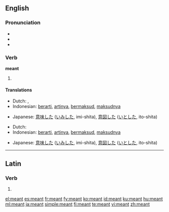 ==English==

{{rank|language|court|British|753|meant|tears|expected|considered}}

===Pronunciation===
* {{IPA|/'mɛnt/}}
* {{audio|en-us-meant.ogg|Audio (US)}}
* {{rhymes|ɛnt}}

===Verb===
'''meant'''

# {{past of|[[mean]]}}

====Translations====
{{trans-top|simple past}}
* Dutch: {{t+|nl|meende}}, {{t+|nl|meenden}}
* Indonesian: [[arti|berarti]], [[arti|artinya]], [[maksud|bermaksud]], [[maksud|maksudnya]]
{{trans-mid}}
* Japanese: [[意味]]した ([[いみ]]した, imi-shita), [[意図]]した ([[いと]]した, ito-shita)
{{trans-bottom}}

{{trans-top|past participle}}
* Dutch: {{t+|nl|gemeend}}
* Indonesian: [[arti|berarti]], [[arti|artinya]], [[maksud|bermaksud]], [[maksud|maksudnya]]
{{trans-mid}}
* Japanese: [[意味]]した ([[いみ]]した, imi-shita), [[意図]]した ([[いと]]した, ito-shita)
{{trans-bottom}}

----

==Latin==

===Verb===
{{la-verb-form|meant}}

# {{conjugation of|[[meo#Latin|meō]]||3|p|pres|act|ind}}

[[el:meant]]
[[es:meant]]
[[fr:meant]]
[[fy:meant]]
[[ko:meant]]
[[id:meant]]
[[ku:meant]]
[[hu:meant]]
[[ml:meant]]
[[ja:meant]]
[[simple:meant]]
[[fi:meant]]
[[te:meant]]
[[vi:meant]]
[[zh:meant]]